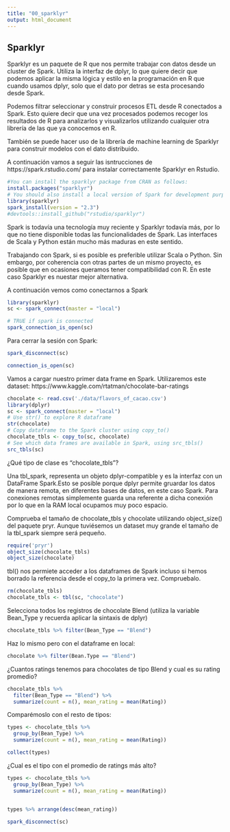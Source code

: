 ```yaml
---
title: "00_sparklyr"
output: html_document
---
```


## Sparklyr

Sparklyr es un paquete de R que nos permite trabajar con datos desde un cluster de Spark. Utiliza la interfaz de dplyr, lo que quiere decir que podemos aplicar la misma lógica y estilo en la programación en R que cuando usamos dplyr, solo que el dato por detras se esta procesando desde Spark.

Podemos filtrar seleccionar y construir procesos ETL desde R conectados a Spark. Esto quiere decir que una vez procesados podemos recoger los resultados de R para analizarlos y visualizarlos utilizando cualquier otra librería de las que ya conocemos en R. 

También se puede hacer uso de la librería de machine learning de Sparklyr para construir modelos con el dato distribuido. 

A continuación vamos a seguir las isntrucciones de https://spark.rstudio.com/ para instalar correctamente Sparklyr en Rstudio.


```r
#You can install the sparklyr package from CRAN as follows:
install.packages("sparklyr")
# You should also install a local version of Spark for development purposes:
library(sparklyr)
spark_install(version = "2.3")
#devtools::install_github("rstudio/sparklyr")

```

Spark is todavía una tecnología muy reciente y Sparklyr todavía más, por lo que no tiene disponible todas las funcionalidades de Spark. Las interfaces de Scala y Python están mucho más maduras en este sentido. 

Trabajando con Spark, si es posible es preferible utilizar Scala o Python. Sin embargo, por coherencia con otras partes de un mismo proyecto, es posible que en ocasiones queramos tener compatibilidad con R. En este caso Sparklyr es nuestar mejor alternativa. 

A continuación vemos como conectarnos a Spark

```r
library(sparklyr)
sc <- spark_connect(master = "local")

# TRUE if spark is connected 
spark_connection_is_open(sc)
```

Para cerrar la sesión con Spark:

```r
spark_disconnect(sc)

connection_is_open(sc)
```


Vamos a cargar nuestro primer data frame en Spark. Utilizaremos este dataset: https://www.kaggle.com/rtatman/chocolate-bar-ratings

```r
chocolate <- read.csv('./data/flavors_of_cacao.csv')
library(dplyr)
sc <- spark_connect(master = "local")
# Use str() to explore R dataframe
str(chocolate)
# Copy dataframe to the Spark cluster using copy_to() 
chocolate_tbls <- copy_to(sc, chocolate)
# See which data frames are available in Spark, using src_tbls()
src_tbls(sc)
```

¿Qué tipo de clase es "chocolate_tbls"?

Una tbl_spark, representa un objeto dplyr-compatible y es la interfaz con un DataFrame Spark.Esto se posible porque dplyr permite gruardar los datos de manera remota, en diferentes bases de datos, en este caso Spark. Para conexiones remotas simplemente guarda una referente a dicha conexión por lo que en la RAM local ocupamos muy poco espacio.

Comprueba el tamaño de chocolate_tbls y chocolate utilizando object_size() del paquete pryr. Aunque tuviésemos un dataset muy grande el tamaño de la tbl_spark siempre será pequeño.

```r
require('pryr')
object_size(chocolate_tbls)
object_size(chocolate)
```

tbl() nos permiete acceder a los dataframes de Spark incluso si hemos borrado la referencia desde el copy_to la primera vez. Compruebalo. 

```r
rm(chocolate_tbls)
chocolate_tbls <- tbl(sc, "chocolate")
```


Selecciona todos los registros de chocolate Blend (utiliza la variable Bean_Type y recuerda aplicar la sintaxis de dplyr)

```r
chocolate_tbls %>% filter(Bean_Type == "Blend")
```

Haz lo mismo pero con el dataframe en local:

```r
chocolate %>% filter(Bean.Type == "Blend")
```

¿Cuantos ratings tenemos para chocolates de tipo Blend y cual es su rating promedio?

```r
chocolate_tbls %>% 
  filter(Bean_Type == "Blend") %>%
  summarize(count = n(), mean_rating = mean(Rating))

```

Comparémoslo con el resto de tipos:

```r
types <- chocolate_tbls %>% 
  group_by(Bean_Type) %>%
  summarize(count = n(), mean_rating = mean(Rating))

collect(types)
```

¿Cual es el tipo con el promedio de ratings más alto?

```r
types <- chocolate_tbls %>% 
  group_by(Bean_Type) %>%
  summarize(count = n(), mean_rating = mean(Rating))
  

types %>% arrange(desc(mean_rating))
```

```r
spark_disconnect(sc)
```